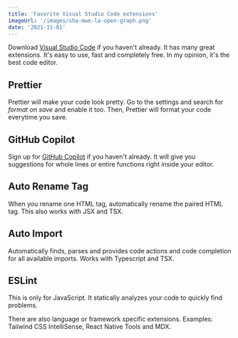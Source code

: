 ```yaml
---
title: 'Favorite Visual Studio Code extensions'
imageUrl: '/images/sha-mwe-la-open-graph.png'
date: '2021-11-01'
---
```


Download [Visual Studio Code](https://code.visualstudio.com/download) if you haven't already. It has many great extensions. It's easy to use, fast and completely free. In my opinion, it's the best code editor.

## Prettier

Prettier will make your code look pretty. Go to the settings and search for _format on save_ and enable it too. Then, Prettier will format your code everytime you save.

## GitHub Copilot

Sign up for [GitHub Copilot](https://github.com/features/copilot/signup) if you haven't
already. It will give you suggestions for whole lines or entire functions right inside
your editor.

## Auto Rename Tag

When you rename one HTML tag, automatically rename the paired HTML tag. This also works with JSX and TSX.

## Auto Import

Automatically finds, parses and provides code actions and code completion for all available imports. Works with Typescript and TSX.

## ESLint

This is only for JavaScript. It statically analyzes your code to quickly find problems.

There are also language or framework specific extensions. Examples: Tailwind CSS IntelliSense, React Native Tools and MDX.
